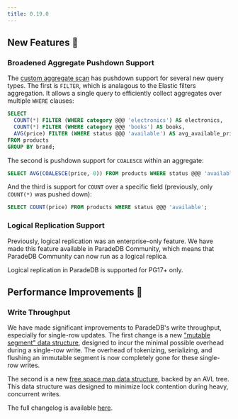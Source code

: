 ```yaml
---
title: 0.19.0
---
```


## New Features 🎉

### Broadened Aggregate Pushdown Support

The [custom aggregate scan](/documentation/aggregates) has pushdown support for several new query types. The first is `FILTER`,
which is analagous to the Elastic filters aggregation. It allows a single query to efficiently collect aggregates over multiple
`WHERE` clauses:

```sql
SELECT
  COUNT(*) FILTER (WHERE category @@@ 'electronics') AS electronics,
  COUNT(*) FILTER (WHERE category @@@ 'books') AS books,
  AVG(price) FILTER (WHERE status @@@ 'available') AS avg_available_price
FROM products
GROUP BY brand;
```

The second is pushdown support for `COALESCE` within an aggregate:

```sql
SELECT AVG(COALESCE(price, 0)) FROM products WHERE status @@@ 'available';
```

And the third is support for `COUNT` over a specific field (previously, only `COUNT(*)` was pushed down):

```sql
SELECT COUNT(price) FROM products WHERE status @@@ 'available';
```

### Logical Replication Support

Previously, logical replication was an enterprise-only feature. We have made this feature available in ParadeDB Community,
which means that ParadeDB Community can now run as a logical replica.

<Note>Logical replication in ParadeDB is supported for PG17+ only.</Note>

## Performance Improvements 🚀

### Write Throughput

We have made significant improvements to ParadeDB's write throughput, especially for single-row updates. The first change is a new
["mutable segment" data structure](https://github.com/paradedb/paradedb/pull/3203), designed to incur the minimal possible overhead during a single-row write. The overhead of tokenizing,
serializing, and flushing an immutable segment is now completely gone for these single-row writes.

The second is a new [free space map data structure](https://github.com/paradedb/paradedb/pull/3252), backed by an AVL tree. This data structure was designed to minimize lock contention
during heavy, concurrent writes.

The full changelog is available [here](https://github.com/paradedb/paradedb/releases/tag/v0.19.0).
